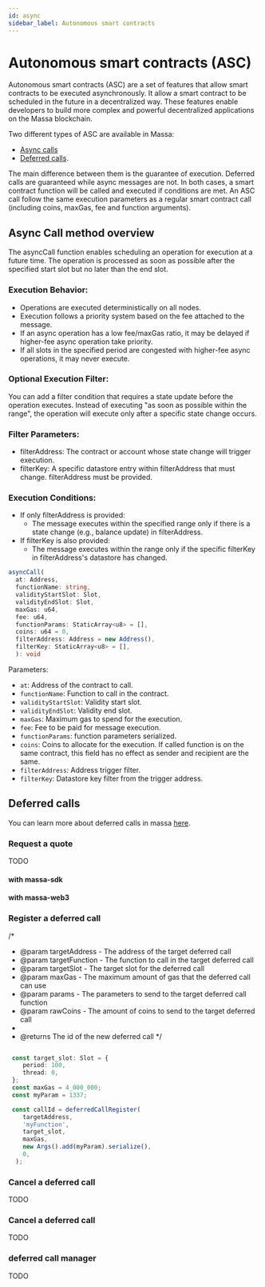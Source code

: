 ```yaml
---
id: async
sidebar_label: Autonomous smart contracts
---
```


# Autonomous smart contracts (ASC)

Autonomous smart contracts (ASC) are a set of features that allow smart contracts to be executed asynchronously.
It allow a smart contract to be scheduled in the future in a decentralized way.
These features enable developers to build more complex and powerful decentralized applications on the Massa blockchain.

Two different types of ASC are available in Massa:
- [Async calls](/docs/learn/asc/massa-asc#async-messages-allowing-smart-contracts-to-emit-operation-like-messages)
- [Deferred calls](/docs/learn/asc/massa-asc#deferred-calls-scheduling-future-calls-with-guaranteed-execution).

The main difference between them is the guarantee of execution. Deferred calls are guaranteed while async messages are not.
In both cases, a smart contract function will be called and executed if conditions are met.
An ASC call follow the same execution parameters as a regular smart contract call (including coins, maxGas, fee and function arguments).

## Async Call method overview

The asyncCall function enables scheduling an operation for execution at a future time. The operation is processed as soon as possible after the specified start slot but no later than the end slot.

### Execution Behavior:
- Operations are executed deterministically on all nodes.
- Execution follows a priority system based on the fee attached to the message.
- If an async operation has a low fee/maxGas ratio, it may be delayed if higher-fee async operation take priority.
- If all slots in the specified period are congested with higher-fee async operations, it may never execute.

### Optional Execution Filter:
You can add a filter condition that requires a state update before the operation executes. Instead of executing "as soon as possible within the range", the operation will execute only after a specific state change occurs.

### Filter Parameters:
- filterAddress: The contract or account whose state change will trigger execution.
- filterKey: A specific datastore entry within filterAddress that must change. filterAddress must be provided.

### Execution Conditions:
- If only filterAddress is provided:
   - The message executes within the specified range only if there is a state change (e.g., balance update) in filterAddress.
- If filterKey is also provided:
   - The message executes within the range only if the specific filterKey in filterAddress's datastore has changed.

```typescript
asyncCall(
  at: Address,
  functionName: string,
  validityStartSlot: Slot,
  validityEndSlot: Slot,
  maxGas: u64,
  fee: u64,
  functionParams: StaticArray<u8> = [],
  coins: u64 = 0,
  filterAddress: Address = new Address(),
  filterKey: StaticArray<u8> = [],
  ): void
```

Parameters:
   - `at`: Address of the contract to call.
   - `functionName`: Function to call in the contract.
   - `validityStartSlot`: Validity start slot.
   - `validityEndSlot`: Validity end slot.
   - `maxGas`: Maximum gas to spend for the execution.
   - `fee`: Fee to be paid for message execution.
   - `functionParams`: function parameters serialized.
   - `coins`: Coins to allocate for the execution. If called function is on the same contract, this field has no effect as sender and recipient are the same.
   - `filterAddress`: Address trigger filter.
   - `filterKey`: Datastore key filter from the trigger address.

## Deferred calls 

You can learn more about deferred calls in massa [here](/docs/learn/asc/massa-asc#deferred-calls-scheduling-future-calls-with-guaranteed-execution).

### Request a quote 
TODO
#### with massa-sdk

#### with massa-web3


### Register a deferred call

 /* 
 * @param targetAddress - The address of the target deferred call
 * @param targetFunction - The function to call in the target deferred call
 * @param targetSlot - The target slot for the deferred call
 * @param maxGas - The maximum amount of gas that the deferred call can use
 * @param params - The parameters to send to the target deferred call function
 * @param rawCoins - The amount of coins to send to the target deferred call
 *
 * @returns The id of the new deferred call
 */
```ts

 const target_slot: Slot = {
    period: 100,
    thread: 0,
 };
 const maxGas = 4_000_000;
 const myParam = 1337;

 const callId = deferredCallRegister(
    targetAddress,
    'myFunction',
    target_slot,
    maxGas,
    new Args().add(myParam).serialize(),
    0,
  );

```

### Cancel a deferred call
TODO


### Cancel a deferred call
TODO




### deferred call manager 
TODO
